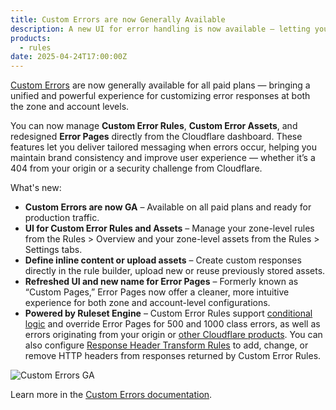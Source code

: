 ```yaml
---
title: Custom Errors are now Generally Available
description: A new UI for error handling is now available — letting you manage Error Pages, Custom Error Rules, and Assets from the dashboard.
products:
  - rules
date: 2025-04-24T17:00:00Z
---
```


[Custom Errors](/rules/custom-errors/) are now generally available for all paid plans — bringing a unified and powerful experience for customizing error responses at both the zone and account levels.

You can now manage **Custom Error Rules**, **Custom Error Assets**, and redesigned **Error Pages** directly from the Cloudflare dashboard. These features let you deliver tailored messaging when errors occur, helping you maintain brand consistency and improve user experience — whether it’s a 404 from your origin or a security challenge from Cloudflare.

What's new:
- **Custom Errors are now GA** – Available on all paid plans and ready for production traffic.
- **UI for Custom Error Rules and Assets** – Manage your zone-level rules from the Rules > Overview and your zone-level assets from the Rules > Settings tabs.
- **Define inline content or upload assets** – Create custom responses directly in the rule builder, upload new or reuse previously stored assets.
- **Refreshed UI and new name for Error Pages** – Formerly known as “Custom Pages,” Error Pages now offer a cleaner, more intuitive experience for both zone and account-level configurations.
- **Powered by Ruleset Engine** – Custom Error Rules support [conditional logic](/ruleset-engine/rules-language/) and override Error Pages for 500 and 1000 class errors, as well as errors originating from your origin or [other Cloudflare products](/ruleset-engine/reference/phases-list/). You can also configure [Response Header Transform Rules](/rules/transform/response-header-modification/) to add, change, or remove HTTP headers from responses returned by Custom Error Rules.

![Custom Errors GA](~/assets/images/changelog/rules/custom-errors.gif)

Learn more in the [Custom Errors documentation](/rules/custom-errors/).